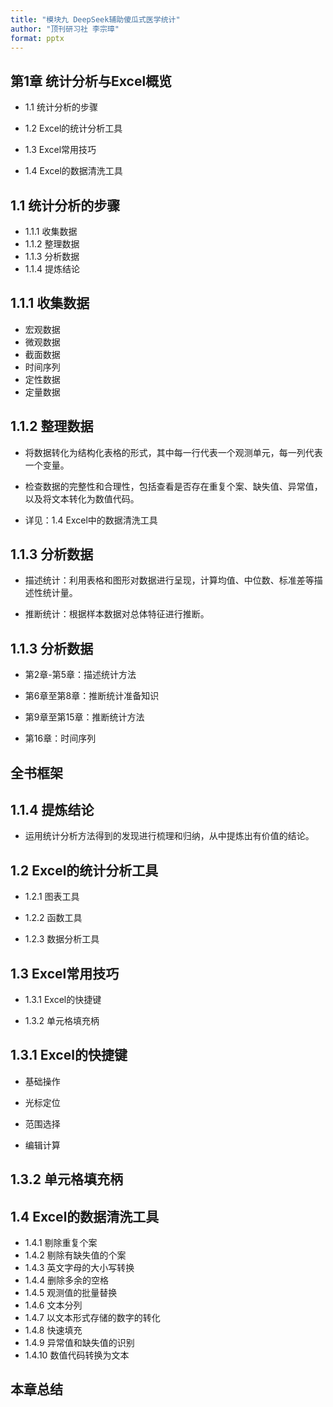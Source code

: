 ```yaml
---
title: "模块九 DeepSeek辅助傻瓜式医学统计"
author: "顶刊研习社 李宗璋"
format: pptx
---
```


## 第1章 统计分析与Excel概览{auto-animate="true"}

-   1.1 统计分析的步骤

-   1.2 Excel的统计分析工具

-   1.3 Excel常用技巧

-   1.4 Excel的数据清洗工具

## 1.1 统计分析的步骤

::: incremental
-   1.1.1 收集数据
-   1.1.2 整理数据
-   1.1.3 分析数据
-   1.1.4 提炼结论
:::

## 1.1.1 收集数据

::: nonincremental
-   宏观数据
-   微观数据
-   截面数据
-   时间序列
-   定性数据
-   定量数据
:::

## 1.1.2 整理数据

-   将数据转化为结构化表格的形式，其中每一行代表一个观测单元，每一列代表一个变量。

-   检查数据的完整性和合理性，包括查看是否存在重复个案、缺失值、异常值，以及将文本转化为数值代码。

-   详见：1.4 Excel中的数据清洗工具

## 1.1.3 分析数据

-   描述统计：利用表格和图形对数据进行呈现，计算均值、中位数、标准差等描述性统计量。

-   推断统计：根据样本数据对总体特征进行推断。

## 1.1.3 分析数据

::: nonincremental
-   第2章-第5章：描述统计方法

-   第6章至第8章：推断统计准备知识

-   第9章至第15章：推断统计方法

-   第16章：时间序列
:::

## 全书框架{.scrollable}



## 1.1.4 提炼结论

-   运用统计分析方法得到的发现进行梳理和归纳，从中提炼出有价值的结论。

## 1.2 Excel的统计分析工具

-   1.2.1 图表工具

-   1.2.2 函数工具

-   1.2.3 数据分析工具

## 1.3 Excel常用技巧

-   1.3.1 Excel的快捷键

-   1.3.2 单元格填充柄

## 1.3.1 Excel的快捷键

-   基础操作

-   光标定位

-   范围选择

-   编辑计算

## 1.3.2 单元格填充柄

## 1.4 Excel的数据清洗工具 {.scrollable}

-   1.4.1 剔除重复个案
-   1.4.2 剔除有缺失值的个案
-   1.4.3 英文字母的大小写转换
-   1.4.4 删除多余的空格
-   1.4.5 观测值的批量替换
-   1.4.6 文本分列
-   1.4.7 以文本形式存储的数字的转化
-   1.4.8 快速填充
-   1.4.9 异常值和缺失值的识别
-   1.4.10 数值代码转换为文本

## 本章总结{.scrollable}



